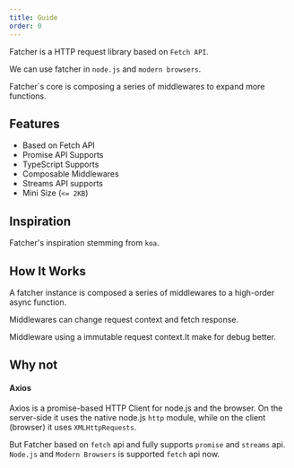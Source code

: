 ```yaml
---
title: Guide
order: 0
---
```


Fatcher is a HTTP request library based on `Fetch API`.

We can use fatcher in `node.js` and `modern browsers`.

Fatcher`s core is composing a series of middlewares to expand more functions.

## Features

-   Based on Fetch API
-   Promise API Supports
-   TypeScript Supports
-   Composable Middlewares
-   Streams API supports
-   Mini Size (`<= 2KB`)

## Inspiration

Fatcher's inspiration stemming from `koa`.

## How It Works

A fatcher instance is composed a series of middlewares to a high-order async function.

Middlewares can change request context and fetch response.

Middleware using a immutable request context.It make for debug better.

## Why not

#### Axios

Axios is a promise-based HTTP Client for node.js and the browser. On the server-side it uses the native node.js `http` module, while on the client (browser) it uses `XMLHttpRequests`.

But Fatcher based on `fetch` api and fully supports `promise` and `streams` api. `Node.js` and `Modern Browsers` is supported `fetch` api now.

